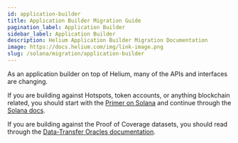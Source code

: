 ```yaml
---
id: application-builder
title: Application Builder Migration Guide
pagination_label: Application Builder
sidebar_label: Application Builder
description: Helium Application Builder Migration Documentation
image: https://docs.helium.com/img/link-image.png
slug: /solana/migration/application-builder
---
```



As an application builder on top of Helium, many of the APIs and interfaces are changing.

If you are building against Hotspots, token accounts, or anything blockchain related, you should
start with the [Primer on Solana](/solana/primer) and continue through the
[Solana docs](https://docs.solana.com/).

If you are building against the Proof of Coverage datasets, you should read through the
[Data-Transfer Oracles documentation](/oracles/data-transfer-oracles).
